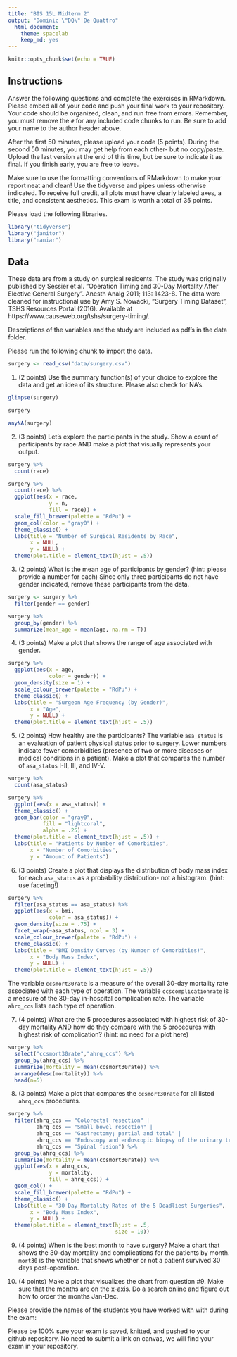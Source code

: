```yaml
---
title: "BIS 15L Midterm 2"
output: "Dominic \"DQ\" De Quattro"
  html_document: 
    theme: spacelab
    keep_md: yes
---
```


```r
knitr::opts_chunk$set(echo = TRUE)
```

## Instructions
Answer the following questions and complete the exercises in RMarkdown. Please embed all of your code and push your final work to your repository. Your code should be organized, clean, and run free from errors. Remember, you must remove the `#` for any included code chunks to run. Be sure to add your name to the author header above.  

After the first 50 minutes, please upload your code (5 points). During the second 50 minutes, you may get help from each other- but no copy/paste. Upload the last version at the end of this time, but be sure to indicate it as final. If you finish early, you are free to leave.

Make sure to use the formatting conventions of RMarkdown to make your report neat and clean! Use the tidyverse and pipes unless otherwise indicated. To receive full credit, all plots must have clearly labeled axes, a title, and consistent aesthetics. This exam is worth a total of 35 points. 

Please load the following libraries.
```r
library("tidyverse")
library("janitor")
library("naniar")
```

## Data
These data are from a study on surgical residents. The study was originally published by Sessier et al. “Operation Timing and 30-Day Mortality After Elective General Surgery”. Anesth Analg 2011; 113: 1423-8. The data were cleaned for instructional use by Amy S. Nowacki, “Surgery Timing Dataset”, TSHS Resources Portal (2016). Available at https://www.causeweb.org/tshs/surgery-timing/.

Descriptions of the variables and the study are included as pdf's in the data folder.  

Please run the following chunk to import the data.
```r
surgery <- read_csv("data/surgery.csv")
```

1. (2 points) Use the summary function(s) of your choice to explore the data and get an idea of its structure. Please also check for NA's.
```r
glimpse(surgery)
```
```r
surgery
```
```r
anyNA(surgery)
```

2. (3 points) Let's explore the participants in the study. Show a count of participants by race AND make a plot that visually represents your output.
```r
surgery %>% 
  count(race)
```
```r
surgery %>% 
  count(race) %>% 
  ggplot(aes(x = race,
             y = n,
             fill = race)) + 
  scale_fill_brewer(palette = "RdPu") +
  geom_col(color = "gray0") +
  theme_classic() +
  labs(title = "Number of Surgical Residents by Race",
       x = NULL,
       y = NULL) +
  theme(plot.title = element_text(hjust = .5))
```

3. (2 points) What is the mean age of participants by gender? (hint: please provide a number for each) Since only three participants do not have gender indicated, remove these participants from the data.
```r
surgery <- surgery %>% 
  filter(gender == gender)
```

```r
surgery %>% 
  group_by(gender) %>% 
  summarize(mean_age = mean(age, na.rm = T))
```

4. (3 points) Make a plot that shows the range of age associated with gender.
```r
surgery %>% 
  ggplot(aes(x = age, 
             color = gender)) +
  geom_density(size = 1) + 
  scale_colour_brewer(palette = "RdPu") +
  theme_classic() +
  labs(title = "Surgeon Age Frequency (by Gender)",
       x = "Age",
       y = NULL) +
  theme(plot.title = element_text(hjust = .5))
```

5. (2 points) How healthy are the participants? The variable `asa_status` is an evaluation of patient physical status prior to surgery. Lower numbers indicate fewer comorbidities (presence of two or more diseases or medical conditions in a patient). Make a plot that compares the number of `asa_status` I-II, III, and IV-V.
```r
surgery %>% 
  count(asa_status)
```
```r
surgery %>%  
  ggplot(aes(x = asa_status)) +
  theme_classic() +
  geom_bar(color = "gray0",
           fill = "lightcoral",
           alpha = .25) +
  theme(plot.title = element_text(hjust = .5)) +
  labs(title = "Patients by Number of Comorbities",
       x = "Number of Comorbities",
       y = "Amount of Patients")
```

6. (3 points) Create a plot that displays the distribution of body mass index for each `asa_status` as a probability distribution- not a histogram. (hint: use faceting!)
```r
surgery %>% 
  filter(asa_status == asa_status) %>% 
  ggplot(aes(x = bmi,
             color = asa_status)) +
  geom_density(size = .75) +
  facet_wrap(~asa_status, ncol = 3) + 
  scale_colour_brewer(palette = "RdPu") +
  theme_classic() +
  labs(title = "BMI Density Curves (by Number of Comorbities)",
       x = "Body Mass Index",
       y = NULL) +
  theme(plot.title = element_text(hjust = .5))
```

The variable `ccsmort30rate` is a measure of the overall 30-day mortality rate associated with each type of operation. The variable `ccscomplicationrate` is a measure of the 30-day in-hospital complication rate. The variable `ahrq_ccs` lists each type of operation.  

7. (4 points) What are the 5 procedures associated with highest risk of 30-day mortality AND how do they compare with the 5 procedures with highest risk of complication? (hint: no need for a plot here)
```r
surgery %>% 
  select("ccsmort30rate","ahrq_ccs") %>% 
  group_by(ahrq_ccs) %>% 
  summarize(mortality = mean(ccsmort30rate)) %>% 
  arrange(desc(mortality)) %>% 
  head(n=5)
```

8. (3 points) Make a plot that compares the `ccsmort30rate` for all listed `ahrq_ccs` procedures.
```r
surgery %>%
  filter(ahrq_ccs == "Colorectal resection" |
         ahrq_ccs == "Small bowel resection" |
         ahrq_ccs == "Gastrectomy; partial and total" |
         ahrq_ccs == "Endoscopy and endoscopic biopsy of the urinary tract" |
         ahrq_ccs == "Spinal fusion") %>%
  group_by(ahrq_ccs) %>% 
  summarize(mortality = mean(ccsmort30rate)) %>%
  ggplot(aes(x = ahrq_ccs,
             y = mortality,
             fill = ahrq_ccs)) +
  geom_col() +
  scale_fill_brewer(palette = "RdPu") +
  theme_classic() +
  labs(title = "30 Day Mortality Rates of the 5 Deadliest Surgeries",
       x = "Body Mass Index",
       y = NULL) +
  theme(plot.title = element_text(hjust = .5,
                                  size = 10))
```

9. (4 points) When is the best month to have surgery? Make a chart that shows the 30-day mortality and complications for the patients by month. `mort30` is the variable that shows whether or not a patient survived 30 days post-operation.

10. (4 points) Make a plot that visualizes the chart from question #9. Make sure that the months are on the x-axis. Do a search online and figure out how to order the months Jan-Dec.

Please provide the names of the students you have worked with with during the exam:

Please be 100% sure your exam is saved, knitted, and pushed to your github repository. No need to submit a link on canvas, we will find your exam in your repository.